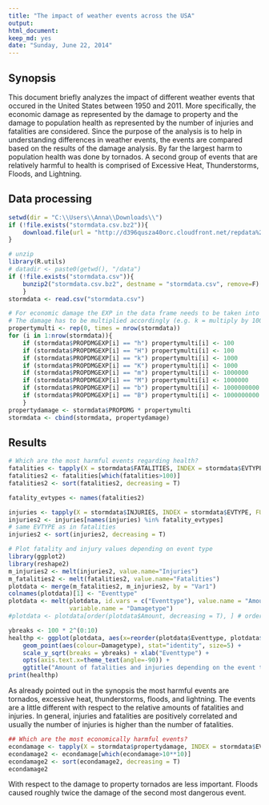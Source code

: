 ```yaml
---
title: "The impact of weather events across the USA"
output:
html_document:
keep_md: yes
date: "Sunday, June 22, 2014"
---
```


## Synopsis
This document briefly analyzes the impact of different weather events that occured
in the United States between 1950 and 2011. More specifically, the economic
damage as represented by the damage to property and the damage to population 
health as represented by the number of injuries and fatalities are considered. 
Since the purpose of the analysis is to help in understanding differences in
weather events, the events are compared based on the results of the damage analysis. 
By far the largest harm to population health was done by tornados. A second 
group of events that are relatively harmful to health is comprised of Excessive Heat,
Thunderstorms, Floods, and Lightning.

## Data processing
```r
setwd(dir = "C:\\Users\\Anna\\Downloads\\")
if (!file.exists("stormdata.csv.bz2")){
    download.file(url = "http://d396qusza40orc.cloudfront.net/repdata%2Fdata%2FStormData.csv.bz2", destfile = "stormdata.csv.bz2")
}

# unzip
library(R.utils)
# datadir <- paste0(getwd(), "/data")
if (!file.exists("stormdata.csv")){
    bunzip2("stormdata.csv.bz2", destname = "stormdata.csv", remove=F)
    }
stormdata <- read.csv("stormdata.csv")

# For economic damage the EXP in the data frame needs to be taken into account.
# The damage has to be multiplied accordingly (e.g. k = multiply by 1000)
propertymulti <- rep(0, times = nrow(stormdata))
for (i in 1:nrow(stormdata)){
    if (stormdata$PROPDMGEXP[i] == "h") propertymulti[i] <- 100
    if (stormdata$PROPDMGEXP[i] == "H") propertymulti[i] <- 100
    if (stormdata$PROPDMGEXP[i] == "k") propertymulti[i] <- 1000
    if (stormdata$PROPDMGEXP[i] == "K") propertymulti[i] <- 1000
    if (stormdata$PROPDMGEXP[i] == "m") propertymulti[i] <- 1000000
    if (stormdata$PROPDMGEXP[i] == "M") propertymulti[i] <- 1000000
    if (stormdata$PROPDMGEXP[i] == "b") propertymulti[i] <- 1000000000
    if (stormdata$PROPDMGEXP[i] == "B") propertymulti[i] <- 1000000000
    }
propertydamage <- stormdata$PROPDMG * propertymulti
stormdata <- cbind(stormdata, propertydamage)
```

## Results
```r
# Which are the most harmful events regarding health?
fatalities <- tapply(X = stormdata$FATALITIES, INDEX = stormdata$EVTYPE, FUN = sum)
fatalities2 <- fatalities[which(fatalities>100)]
fatalities2 <- sort(fatalities2, decreasing = T)

fatality_evtypes <- names(fatalities2)

injuries <- tapply(X = stormdata$INJURIES, INDEX = stormdata$EVTYPE, FUN = sum)
injuries2 <- injuries[names(injuries) %in% fatality_evtypes] 
# same EVTYPE as in fatalities
injuries2 <- sort(injuries2, decreasing = T)

# Plot fatality and injury values depending on event type
library(ggplot2)
library(reshape2)
m_injuries2 <- melt(injuries2, value.name="Injuries")
m_fatalities2 <- melt(fatalities2, value.name="Fatalities")
plotdata <- merge(m_fatalities2, m_injuries2, by = "Var1")
colnames(plotdata)[1] <- "Eventtype"
plotdata <- melt(plotdata, id.vars = c("Eventtype"), value.name = "Amount", 
                 variable.name = "Damagetype")
#plotdata <- plotdata[order(plotdata$Amount, decreasing = T), ] # order

ybreaks <- 100 * 2^(0:10)
healthp <- ggplot(plotdata, aes(x=reorder(plotdata$Eventtype, plotdata$Amount, FUN=sum, order=T), y=Amount)) + 
    geom_point(aes(colour=Damagetype), stat="identity", size=5) +
    scale_y_sqrt(breaks = ybreaks) + xlab("Eventtype") + 
    opts(axis.text.x=theme_text(angle=-90)) + 
    ggtitle("Amount of fatalities and injuries depending on the event type")
print(healthp)

```
As already pointed out in the synopsis the most harmful events are tornados,
excessive heat, thunderstorms, floods, and lightning. The events are a little
different with respect to the relative amounts of fatalities and injuries.
In general, injuries and fatalities are positively correlated and usually the
number of injuries is higher than the number of fatalities. 

```r
## Which are the most economically harmful events?
econdamage <- tapply(X = stormdata$propertydamage, INDEX = stormdata$EVTYPE, FUN = sum)
econdamage2 <- econdamage[which(econdamage>10**10)]
econdamage2 <- sort(econdamage2, decreasing = T)
econdamage2
```
With respect to the damage to property tornados are less important. Floods 
caused roughly twice the damage of the second most dangerous event. 